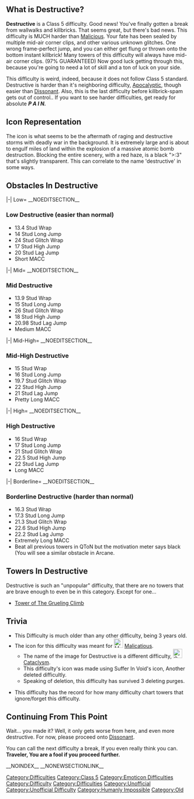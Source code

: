 {{Former Class Finale|reason=Vicious was added, as well as TDEx which moved this difficulty to the middle of class 5.}}{{Humanly Impossible}}{{Classic}}

{{NewDifficultyInfobox
|image1=DESTRUCTIVE.png
|class=Class 5
|previous=[[File:Apocalyptic.png|30px]] [[Apocalyptic]]
|next=[[File:Dissonant Revamp.jpg|30px]] [[Dissonant]]
|class_range=Low
|creator(s)=Eisenhover
|previous_class(es)=Class 5,Class 6
|original_name=Suffer in War!
|date_added=9/18/20
|title1=Destructive|caption1=feel good inc.|type=Normal|rating=36|alt_previous=[[File:Eternaloutrage.jpg|30px]] [[Eternal Outrage]]|decal_id=17359617397}}

== What is '''Destructive'''? ==
'''Destructive''' is a Class 5 difficulty. Good news! You've finally gotten a break from wallwalks and killbricks. That seems great, but there's bad news. This difficulty is MUCH harder than [[w:c:jtohs-hardest-towers:Malicious|Malicious]]. Your fate has been sealed by multiple mid-air corner clips, and other various unknown glitches. One wrong frame-perfect jump, and you can either get flung or thrown onto the bottom instant killbrick! Many towers of this difficulty will always have mid-air corner clips. (97% GUARANTEED) Now good luck getting through this, because you're going to need a lot of skill and a ton of luck on your side.

This difficulty is weird, indeed, because it does not follow Class 5 standard. Destructive is harder than it's neighboring difficulty, [[Apocalyptic]], though easier than [[Dissonant]]. Also, this is the last difficulty before killbrick-spam gets out of control.. If you want to see harder difficulties, get ready for absolute '''''P A I N.'''''

== Icon Representation ==
The icon is what seems to be the aftermath of raging and destructive storms with deadly war in the background. It is extremely large and is about to engulf miles of land within the explosion of a massive atomic bomb destruction. Blocking the entire scenery, with a red haze, is a black ">:3" that's slightly transparent. This can correlate to the name 'destructive' in some ways. 

== Obstacles In Destructive ==
<tabber>
|-|
Low=
__NOEDITSECTION__
=== Low Destructive (easier than normal) ===
* 13.4 Stud Wrap
* 14 Stud Long Jump
* 24 Stud Glitch Wrap
* 17 Stud High Jump
* 20 Stud Lag Jump
* Short MACC
|-|
Mid=
__NOEDITSECTION__
=== Mid Destructive ===
* 13.9 Stud Wrap
* 15 Stud Long Jump
* 26 Stud Glitch Wrap
* 18 Stud High Jump
* 20.98 Stud Lag Jump
* Medium MACC
|-|
Mid-High=
__NOEDITSECTION__
=== Mid-High Destructive ===
* 15 Stud Wrap
* 16 Stud Long Jump
* 19.7 Stud Glitch Wrap
* 22 Stud High Jump
* 21 Stud Lag Jump
* Pretty Long MACC
|-|
High=
__NOEDITSECTION__
=== High Destructive ===
* 16 Stud Wrap
* 17 Stud Long Jump
* 21 Stud Glitch Wrap
* 22.5 Stud High Jump
* 22 Stud Lag Jump
* Long MACC
|-|
Borderline=
__NOEDITSECTION__
=== Borderline Destructive (harder than normal) ===
* 16.3 Stud Wrap
* 17.3 Stud Long Jump
* 21.3 Stud Glitch Wrap
* 22.6 Stud High Jump
* 22.2 Stud Lag Jump
* Extremely Long MACC
* Beat all previous towers in QToN but the motivation meter says black (You will see a similar obstacle in Arcane.
</tabber>

== Towers In Destructive ==
Destructive is such an "unpopular" difficulty, that there are no towers that are brave enough to even be in this category. Except for one...

* [[Tower of The Grueling Climb]]

== Trivia ==
* This Difficulty is much older than any other difficulty, being 3 years old.
* The icon for this difficulty was meant for [[File:MalicatiousNew.png|frameless|25x25px]] [[User blog:EpicTheGamer2014/Malicatious|Malicatious]].
**The name of the image for Destructive is a different difficulty,  [[File:CataclysmNewest.png|frameless|25x25px]] [[Cataclysm]].
**This difficulty's icon was made using Suffer In Void's icon, Another deleted difficultly.
**Speaking of deletion, this difficulty has survived 3 deleting purges.

*This difficulty has the record for how many difficulty chart towers that ignore/forget this difficulty.

== Continuing From This Point ==
Wait... you made it? Well, it only gets worse from here, and even more destructive. For now, please proceed onto [[Dissonant]].

You can call the next difficulty a break, If you even really think you can. '''Traveler, You are a fool if you proceed further.'''




{{DifficultiesNavbox}}
[[Category:Difficulties]]
__NOINDEX__
__NONEWSECTIONLINK__
[[Category:Class 5]]
[[Category:Emoticon Difficulties]]
[[Category:Difficulty]]
[[Category:Difficulties]]
[[Category:Unofficial]]
[[Category:Unofficial Difficulty]]
[[Category:Humanly Impossible]]
[[Category:Old]]